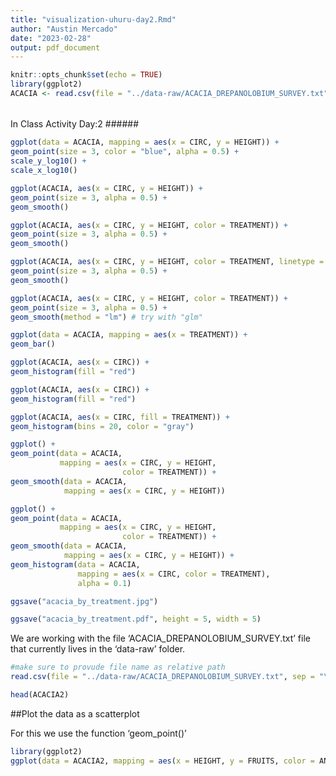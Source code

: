 ```yaml
---
title: "visualization-uhuru-day2.Rmd"
author: "Austin Mercado"
date: "2023-02-28"
output: pdf_document
---
```


```r
knitr::opts_chunk$set(echo = TRUE)
library(ggplot2)
ACACIA <- read.csv(file = "../data-raw/ACACIA_DREPANOLOBIUM_SURVEY.txt", sep = "\t", na.strings = "dead")
```

######
In Class Activity Day:2
######

```r
ggplot(data = ACACIA, mapping = aes(x = CIRC, y = HEIGHT)) +
geom_point(size = 3, color = "blue", alpha = 0.5) +
scale_y_log10() +
scale_x_log10()
```

```r
ggplot(ACACIA, aes(x = CIRC, y = HEIGHT)) +
geom_point(size = 3, alpha = 0.5) +
geom_smooth()
```

```r
ggplot(ACACIA, aes(x = CIRC, y = HEIGHT, color = TREATMENT)) +
geom_point(size = 3, alpha = 0.5) +
geom_smooth()
```

```r
ggplot(ACACIA, aes(x = CIRC, y = HEIGHT, color = TREATMENT, linetype = TREATMENT)) +
geom_point(size = 3, alpha = 0.5) +
geom_smooth()
```

```r
ggplot(ACACIA, aes(x = CIRC, y = HEIGHT, color = TREATMENT)) +
geom_point(size = 3, alpha = 0.5) +
geom_smooth(method = "lm") # try with "glm"
```

```r
ggplot(data = ACACIA, mapping = aes(x = TREATMENT)) +
geom_bar()
```

```r
ggplot(ACACIA, aes(x = CIRC)) +
geom_histogram(fill = "red")
```

```r
ggplot(ACACIA, aes(x = CIRC)) +
geom_histogram(fill = "red")
```

```r
ggplot(ACACIA, aes(x = CIRC, fill = TREATMENT)) +
geom_histogram(bins = 20, color = "gray")
```

```r
ggplot() +
geom_point(data = ACACIA,
           mapping = aes(x = CIRC, y = HEIGHT,
                         color = TREATMENT)) +
geom_smooth(data = ACACIA,
            mapping = aes(x = CIRC, y = HEIGHT))
```

```r
ggplot() +
geom_point(data = ACACIA,
           mapping = aes(x = CIRC, y = HEIGHT,
                         color = TREATMENT)) +
geom_smooth(data = ACACIA,
            mapping = aes(x = CIRC, y = HEIGHT)) +
geom_histogram(data = ACACIA,
               mapping = aes(x = CIRC, color = TREATMENT),
               alpha = 0.1)
```

```r
ggsave("acacia_by_treatment.jpg")
```

```r
ggsave("acacia_by_treatment.pdf", height = 5, width = 5)
```

We are working with the file 'ACACIA_DREPANOLOBIUM_SURVEY.txt' file that currently lives in the 'data-raw' folder.

```r
#make sure to provude file name as relative path
read.csv(file = "../data-raw/ACACIA_DREPANOLOBIUM_SURVEY.txt", sep = "\t", na.strings = "dead") -> ACACIA2
```

```r
head(ACACIA2)
```

##Plot the data as a scatterplot

For this we use the function 'geom_point()'
```r
library(ggplot2)
ggplot(data = ACACIA2, mapping = aes(x = HEIGHT, y = FRUITS, color = ANT)) + geom_point(size = 3, alpha = 0.5) + facet_wrap(~ANT)
```